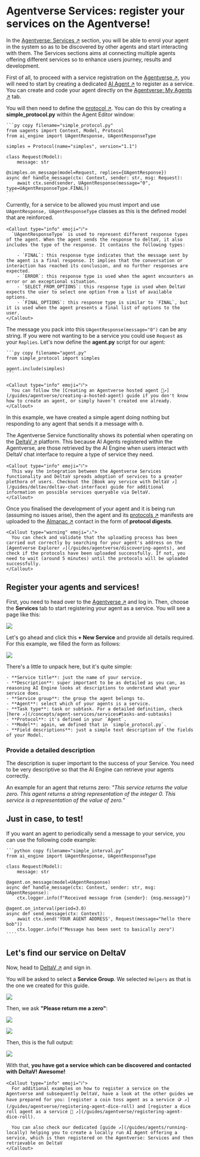 
# Agentverse Services: register your services on the Agentverse!

In the [Agentverse: Services ↗️](/concepts/agent-services/services) section, you will be able to enrol your agent in the system so as to be discovered by other agents and start interacting with them. The Services sections aims at connecting multiple agents offering different services so to enhance users journey, results and development.

First of all, to proceed with a service registration on the [Agentverse ↗️](https://canary.agentverse.ai/), you will need to start by creating a dedicated [AI Agent ↗️](/concepts/agents/agents) to register as a service. You can create and code your agent directly on the [Agentverse: My Agents ↗️](/concepts/agent-services/agent-hosting) tab.

You will then need to define the [protocol ↗️](/references/uagents/uagents-protocols/agent-protocols). You can do this by creating a **simple_protocol.py** within the Agent Editor window:

    ```py copy filename="simple_protocol.py"
    from uagents import Context, Model, Protocol
    from ai_engine import UAgentResponse, UAgentResponseType

    simples = Protocol(name="simples", version="1.1")

    class Request(Model):
        message: str

    @simples.on_message(model=Request, replies={UAgentResponse})
    async def handle_message(ctx: Context, sender: str, msg: Request):
        await ctx.send(sender, UAgentResponse(message="0", type=UAgentResponseType.FINAL))
    ```

Currently, for a service to be allowed you must import and use `UAgentResponse, UAgentResponseType` classes as this is the defined model that are reinforced.

    <Callout type="info" emoji="ℹ️">
      `UAgentResponseType` is used to represent different response types of the agent. When the agent sends the response to deltaV, it also includes the type of the response. It contains the following types:

        - `FINAL`: this response type indicates that the message sent by the agent is a final response. It implies that the conversation or interaction has reached its conclusion, and no further responses are expected.
        - `ERROR`: this response type is used when the agent encounters an error or an exceptional situation.
        - `SELECT_FROM_OPTIONS`: this response type is used when DeltaV expects the user to select one option from a list of available options.
        - `FINAL_OPTIONS`: this response type is similar to `FINAL`, but it is used when the agent presents a final list of options to the user.
    </Callout>


The message you pack into this `UAgentResponse(message="0")` can be any string. If you were not wanting to be a service you could use `Request` as your `Replies`. Let's now define the **agent.py** script for our agent:

    ```py copy filename="agent.py"
    from simple_protocol import simples

    agent.include(simples)
    ```

    <Callout type="info" emoji="ℹ️">
      You can follow the [Creating an Agentverse hosted agent 🤖↗️](/guides/agentverse/creating-a-hosted-agent) guide if you don't know how to create an agent, or simply haven't created one already.
    </Callout>

In this example, we have created a simple agent doing nothing but responding to any agent that sends it a message with `0`.

The Agentverse Service functionality shows its potential when operating on the [DeltaV ↗️](/concepts/ai-engine/deltav) platform. This because AI Agents registered within the Agentverse, are those retrieved by the AI Engine when users interact with DeltaV chat interface to require a type of service they need.

    <Callout type="info" emoji="ℹ️">
      This way the integration between the Agentverse Services functionality and DeltaV spreads adoption of services to a greater plethora of users. Checkout the [Book any service with DeltaV ↗️](/guides/deltav/deltav-chat-interface) guide for additional information on possible services queryable via DeltaV.
    </Callout>

Once you finalised the development of your agent and it is being run (assuming no issues arise), then the agent and its [protocols ↗️](/references/uagents/uagents-protocols/agent-protocols) manifests are uploaded to the [Almanac ↗️](/references/contracts/uagents-almanac/almanac-overview) contact in the form of **protocol digests**.

    <Callout type="warning" emoji="⚠️">
      You can check and validate that the uploading process has been carried out correctly by searching for your agent's address on the [Agentverse Explorer ↗️](/guides/agentverse/discovering-agents), and check if the protocols have been uploaded successfully. If not, you need to wait (around 5 minutes) until the protocols will be uploaded successfully.
    </Callout>

## Register your agents and services!

First, you need to head over to the [Agentverse ↗️](https://agentverse.ai/) and log in. Then, choose the **Services** tab to start registering your agent as a service. You will see a page like this:

![](../../../src/images/guides/agentverse/click_new_service.png)

Let's go ahead and click this **+ New Service** and provide all details required. For this example, we filled the form as follows:

![](../../../src/images/guides/agentverse/create_service_filled.png)

There's a little to unpack here, but it's quite simple:

    - **Service title**: just the name of your service.
    - **Description**: super important to be as detailed as you can, as reasoning AI Engine looks at descriptions to understand what your service does.
    - **Service group**: the group the agent belongs to.
    - **Agent**: select which of your agents is a service.
    - **Task type**: task or subtask. For a detailed definition, check [here ↗️](/concepts/agent-services/services#tasks-and-subtasks)
    - **Protocol**: it's defined in your `Agent`.
    - **Model**: again, we defined that in `simple_protocol.py`.
    - **Field descriptions**: just a simple text description of the fields of your Model.

### Provide a detailed description

The description is super important to the success of your Service. You need to be very descriptive so that the AI Engine can retrieve your agents correctly.

An example for an agent that returns zero: _"This service returns the value zero. This agent returns a string representation of the integer 0. This service is a representation of the value of zero."_

## Just in case, to test!

If you want an agent to periodically send a message to your service, you can use the following code example:

    ```python copy filename="simple_interval.py"
    from ai_engine import UAgentResponse, UAgentResponseType

    class Request(Model):
        message: str

    @agent.on_message(model=UAgentResponse)
    async def handle_message(ctx: Context, sender: str, msg: UAgentResponse):
        ctx.logger.info(f"Received message from {sender}: {msg.message}")

    @agent.on_interval(period=3.0)
    async def send_message(ctx: Context):
        await ctx.send('YOUR AGENT ADDRESS', Request(message="hello there bob"))
        ctx.logger.info(f"Message has been sent to basically zero")
    ````

## Let's find our service on DeltaV

Now, head to [DeltaV ↗️](https://deltav.agentverse.ai/) and sign in.

You will be asked to select a **Service Group**. We selected `Helpers` as that is the one we created for this guide.

![](../../../src/images/guides/agentverse/deltav_service_select.png)

Then, we ask **"Please return me a zero"**:

![](../../../src/images/guides/agentverse/deltav_simple_start.png)

![](../../../src/images/guides/agentverse/deltav_confirm.png)

Then, this is the full output:

![](../../../src/images/guides/agentverse/deltav_full_zero.png)

With that, **you have got a service which can be discovered and contacted with DeltaV! Awesome!**

    <Callout type="info" emoji="ℹ️">
      For additional examples on how to register a service on the Agentverse and subsequently DeltaV, have a look at the other guides we have prepared for you: [register a coin toss agent as a service 🪙 ↗️](/guides/agentverse/registering-agent-dice-roll) and [register a dice roll agent as a service 🎲 ↗️](/guides/agentverse/registering-agent-dice-roll).

      You can also check our dedicated [guide ↗️](/guides/agents/running-locally) helping you to create a locally run AI Agent offering a service, which is then registered on the Agentverse: Services and then retrievable on DeltaV
    </Callout>
